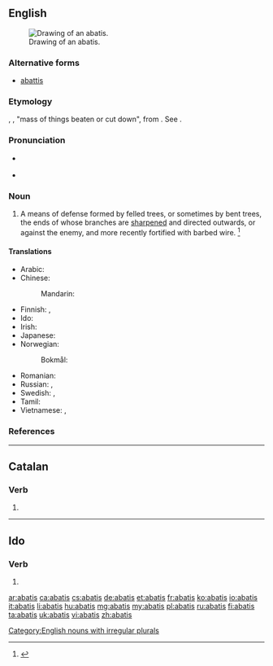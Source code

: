 ==English==
{{wikisource1911Enc|Abatis}}{{wikipedia}}
[[Image:Abatis (PSF).png|thumb|right|Drawing of an abatis.]]

===Alternative forms===
* [[abattis]]

===Etymology===
{{etyl|fr|en}} {{term|lang=fr|abatis}}, {{term|lang=fr|abattis}}, <span class='mention-gloss-double-quote'>"</span>mass of things beaten or cut down<span class='mention-gloss-double-quote'>"</span>, from {{term|abattre}}. See {{term|abate}}.

===Pronunciation===
* {{a|RP}} {{IPA|/ˈæb.əˌtiː/|lang=en}}
* {{a|GenAm}} {{IPA|/ˈæb.əˌti/|/ˈæb.ə.tɪs/|lang=en}}

===Noun===
{{en-noun|abatis|abatises}}

# A means of defense formed by felled trees, or sometimes by bent trees, the ends of whose branches are [[sharpened]] and directed outwards, or against the enemy, and more recently fortified with barbed wire. {{defdate|Mid 19<sup>th</sup> century.}}<ref>{{R:SOED5|page=2}}</ref>

====Translations====
{{trans-top|means of defense}}
* Arabic: {{t|ar|حظار|m|tr=ḥiẓār|sc=Arab}}
* Chinese:
*: Mandarin: {{t+|cmn|鹿砦|tr=lùzhài|sc=Hani}}
* Finnish: {{t|fi|murros}}, {{t|fi|rytövarustus}}
* Ido: {{t+|io|abatajaro}}
* Irish: {{t|ga|leagarnach}}
* Japanese: {{t|ja|逆茂木|tr=さかもぎ, sakamogi}}
* Norwegian:
*: Bokmål: {{t+|nb|forhugning|m|f}}
{{trans-mid}}
* Romanian: {{t+|ro|abatiză|f}}
* Russian: {{t-check|ru|[[засечный|засечная]] [[черта]]|f|tr=zaséčnaja čertá|sc=Cyrl}} {{attention|ru|2=was "[[засечный|засечная]] [[черта]]" - assumed sum-of-parts; if an idiom, remove the wikilinks to the individual words. see [[User:Kephir/gadgets/xte#Translation_fixing]]}}, {{t+|ru|засека|f|tr=zaséka}}
* Swedish: {{t|sv|förhuggning|c}}, {{t+|sv|hinder|n}}
* Tamil: {{t+|ta|மரக்கிளை அரண்|tr=ma rak kee lai aran|sc=Taml}}
* Vietnamese: {{t-check|vi|[[đống]] [[cây]] [[chướng ngại]]}} {{attention|vi|2=was "[[đống]] [[cây]] [[chướng ngại]]" - assumed sum-of-parts; if an idiom, remove the wikilinks to the individual words. see [[User:Kephir/gadgets/xte#Translation_fixing]]}}, {{t-check|vi|cản|alt=đống cây cản}} {{attention|vi|2=was "đống cây [[cản]]" - assumed inflected form or vocalised spelling; please verify if linking is acceptable. see [[User:Kephir/gadgets/xte#Translation_fixing]]}}
{{trans-bottom}}

===References===
<references/>

[[Category:English nouns with irregular plurals]]

----

==Catalan==

===Verb===
{{head|ca|verb form}}

# {{ca-verb form of|p=2|n=sg|t=pres|m=sub|abatre}}

----

==Ido==

===Verb===
{{io-verb form}}

# {{io-form of|abat}}

[[ar:abatis]]
[[ca:abatis]]
[[cs:abatis]]
[[de:abatis]]
[[et:abatis]]
[[fr:abatis]]
[[ko:abatis]]
[[io:abatis]]
[[it:abatis]]
[[li:abatis]]
[[hu:abatis]]
[[mg:abatis]]
[[my:abatis]]
[[pl:abatis]]
[[ru:abatis]]
[[fi:abatis]]
[[ta:abatis]]
[[uk:abatis]]
[[vi:abatis]]
[[zh:abatis]]